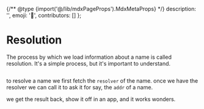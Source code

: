 {/** @type {import('@/lib/mdxPageProps').MdxMetaProps} */}
    description: '',
    emoji: '👋',
    contributors: []
};

# Resolution

The process by which we load information about a name is called resolution. It's a simple process, but it's important to understand.

<div className="card1">
    <img src="/content/resolution/flow1.png" alt="" />
</div>

to resolve a name we first fetch the `resolver` of the name.
once we have the resolver we can call it to ask it for say, the `addr` of a name.

we get the result back, show it off in an app, and it works wonders.
